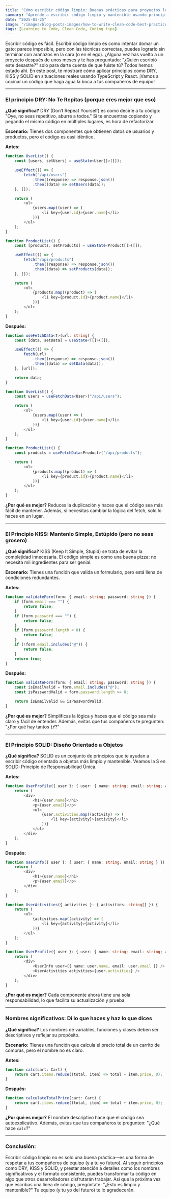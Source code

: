 ```yaml
---
title: "Cómo escribir código limpio: Buenas prácticas para proyectos legibles y mantenibles"
summary: "Aprende a escribir código limpio y mantenible usando principios como DRY, KISS y SOLID, con ejemplos prácticos en TypeScript y React. Abordaremos situaciones reales que todos los desarrolladores enfrentan. ¡Convierte tu código en algo que otros amarán leer (y mantener)!"
date: "2025-01-25"
image: "/images/blog-posts-images/how-to-write-clean-code-best-practices-for-readable-and-maintainable-projects.jpeg"
tags: [Learning to Code, Clean Code, Coding tips]
---
```


Escribir código es fácil. Escribir código limpio es como intentar domar un gato: parece imposible, pero con las técnicas correctas, puedes lograrlo sin terminar con arañazos en la cara (o en el ego). ¿Alguna vez has vuelto a un proyecto después de unos meses y te has preguntado: "¿Quién escribió este desastre?" solo para darte cuenta de que fuiste tú? Todos hemos estado ahí. En este post, te mostraré cómo aplicar principios como DRY, KISS y SOLID en situaciones reales usando TypeScript y React. ¡Vamos a cocinar un código que haga agua la boca a tus compañeros de equipo!

---

### **El principio DRY: No Te Repitas (porque eres mejor que eso)**

**¿Qué significa?** DRY (Don’t Repeat Yourself) es como decirle a tu código: "Oye, no seas repetitivo, aburre a todos." Si te encuentras copiando y pegando el mismo código en múltiples lugares, es hora de refactorizar.

**Escenario:** Tienes dos componentes que obtienen datos de usuarios y productos, pero el código es casi idéntico.

**Antes:**

```typescript
function UserList() {
	const [users, setUsers] = useState<User[]>([]);

	useEffect(() => {
		fetch("/api/users")
			.then((response) => response.json())
			.then((data) => setUsers(data));
	}, []);

	return (
		<ul>
			{users.map((user) => (
				<li key={user.id}>{user.name}</li>
			))}
		</ul>
	);
}

function ProductList() {
	const [products, setProducts] = useState<Product[]>([]);

	useEffect(() => {
		fetch("/api/products")
			.then((response) => response.json())
			.then((data) => setProducts(data));
	}, []);

	return (
		<ul>
			{products.map((product) => (
				<li key={product.id}>{product.name}</li>
			))}
		</ul>
	);
}
```

**Después:**

```typescript
function useFetchData<T>(url: string) {
	const [data, setData] = useState<T[]>([]);

	useEffect(() => {
		fetch(url)
			.then((response) => response.json())
			.then((data) => setData(data));
	}, [url]);

	return data;
}

function UserList() {
	const users = useFetchData<User>("/api/users");

	return (
		<ul>
			{users.map((user) => (
				<li key={user.id}>{user.name}</li>
			))}
		</ul>
	);
}

function ProductList() {
	const products = useFetchData<Product>("/api/products");

	return (
		<ul>
			{products.map((product) => (
				<li key={product.id}>{product.name}</li>
			))}
		</ul>
	);
}
```

**¿Por qué es mejor?** Reduces la duplicación y haces que el código sea más fácil de mantener. Además, si necesitas cambiar la lógica del fetch, solo lo haces en un lugar.

---

### **El Principio KISS: Mantenlo Simple, Estúpido (pero no seas grosero)**

**¿Qué significa?** KISS (Keep It Simple, Stupid) se trata de evitar la complejidad innecesaria. El código simple es como una buena pizza: no necesita mil ingredientes para ser genial.

**Escenario:** Tienes una función que valida un formulario, pero está llena de condiciones redundantes.

**Antes:**

```typescript
function validateForm(form: { email: string; password: string }) {
	if (form.email === "") {
		return false;
	}
	if (form.password === "") {
		return false;
	}
	if (form.password.length < 8) {
		return false;
	}
	if (!form.email.includes("@")) {
		return false;
	}
	return true;
}
```

**Después:**

```typescript
function validateForm(form: { email: string; password: string }) {
	const isEmailValid = form.email.includes("@");
	const isPasswordValid = form.password.length >= 8;

	return isEmailValid && isPasswordValid;
}
```

**¿Por qué es mejor?** Simplificas la lógica y haces que el código sea más claro y fácil de entender. Además, evitas que tus compañeros te pregunten: "¿Por qué hay tantos `if`?"

---

### **El Principio SOLID: Diseño Orientado a Objetos**

**¿Qué significa?** SOLID es un conjunto de principios que te ayudan a escribir código orientado a objetos más limpio y mantenible. Veamos la S en SOLID: Principio de Responsabilidad Única.

**Antes:**

```typescript
function UserProfile({ user }: { user: { name: string; email: string; activities: string[] } }) {
	return (
		<div>
			<h1>{user.name}</h1>
			<p>{user.email}</p>
			<ul>
				{user.activities.map((activity) => (
					<li key={activity}>{activity}</li>
				))}
			</ul>
		</div>
	);
}
```

**Después:**

```typescript
function UserInfo({ user }: { user: { name: string; email: string } }) {
	return (
		<div>
			<h1>{user.name}</h1>
			<p>{user.email}</p>
		</div>
	);
}

function UserActivities({ activities }: { activities: string[] }) {
	return (
		<ul>
			{activities.map((activity) => (
				<li key={activity}>{activity}</li>
			))}
		</ul>
	);
}

function UserProfile({ user }: { user: { name: string; email: string; activities: string[] } }) {
	return (
		<div>
			<UserInfo user={{ name: user.name, email: user.email }} />
			<UserActivities activities={user.activities} />
		</div>
	);
}
```

**¿Por qué es mejor?** Cada componente ahora tiene una sola responsabilidad, lo que facilita su actualización y prueba.

---

### **Nombres significativos: Di lo que haces y haz lo que dices**

**¿Qué significa?** Los nombres de variables, funciones y clases deben ser descriptivos y reflejar su propósito.

**Escenario:** Tienes una función que calcula el precio total de un carrito de compras, pero el nombre no es claro.

**Antes:**

```typescript
function calc(cart: Cart) {
	return cart.items.reduce((total, item) => total + item.price, 0);
}
```

**Después:**

```typescript
function calculateTotalPrice(cart: Cart) {
	return cart.items.reduce((total, item) => total + item.price, 0);
}
```

**¿Por qué es mejor?** El nombre descriptivo hace que el código sea autoexplicativo. Además, evitas que tus compañeros te pregunten: "¿Qué hace `calc`?"

---

### **Conclusión:**

Escribir código limpio no es solo una buena práctica—es una forma de respetar a tus compañeros de equipo (y a tu yo futuro). Al seguir principios como DRY, KISS y SOLID, y prestar atención a detalles como los nombres significativos y el formato consistente, puedes transformar tu código en algo que otros desarrolladores disfrutarán trabajar. Así que la próxima vez que escribas una línea de código, pregúntate: "¿Esto es limpio y mantenible?" Tu equipo (y tu yo del futuro) te lo agradecerán.
